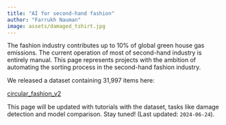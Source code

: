 ```yaml
---
title: "AI for second-hand fashion"
author: "Farrukh Nauman"
image: assets/damaged_tshirt.jpg
---
```


The fashion industry contributes up to 10% of global green house gas emissions. The current operation of most of second-hand industry is entirely manual. This page represents projects with the ambition of automating the sorting process in the second-hand fashion industry. 

We released a dataset containing 31,997 items here:

[circular_fashion_v2](https://zenodo.org/records/8386668)

This page will be updated with tutorials with the dataset, tasks like damage detection and model comparison. Stay tuned! (Last updated: `2024-06-24`).
